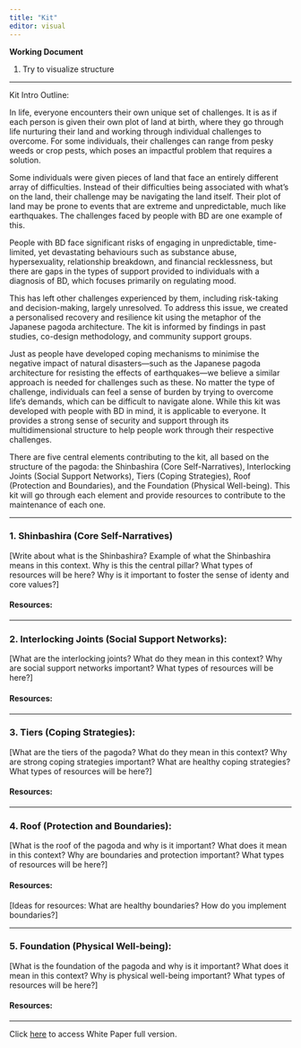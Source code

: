 ```yaml
---
title: "Kit"
editor: visual
---
```


**Working Document**

1.  Try to visualize structure

------------------------------------------------------------------------

Kit Intro Outline:

In life, everyone encounters their own unique set of challenges. It is as if each person is given their own plot of land at birth, where they go through life nurturing their land and working through individual challenges to overcome. For some individuals, their challenges can range from pesky weeds or crop pests, which poses an impactful problem that requires a solution.

Some individuals were given pieces of land that face an entirely different array of difficulties. Instead of their difficulties being associated with what's on the land, their challenge may be navigating the land itself. Their plot of land may be prone to events that are extreme and unpredictable, much like earthquakes. The challenges faced by people with BD are one example of this.

People with BD face significant risks of engaging in unpredictable, time-limited, yet devastating behaviours such as substance abuse, hypersexuality, relationship breakdown, and financial recklessness, but there are gaps in the types of support provided to individuals with a diagnosis of BD, which focuses primarily on regulating mood.

This has left other challenges experienced by them, including risk-taking and decision-making, largely unresolved. To address this issue, we created a personalised recovery and resilience kit using the metaphor of the Japanese pagoda architecture. The kit is informed by findings in past studies, co-design methodology, and community support groups.

Just as people have developed coping mechanisms to minimise the negative impact of natural disasters—such as the Japanese pagoda architecture for resisting the effects of earthquakes—we believe a similar approach is needed for challenges such as these. No matter the type of challenge, individuals can feel a sense of burden by trying to overcome life's demands, which can be difficult to navigate alone. While this kit was developed with people with BD in mind, it is applicable to everyone. It provides a strong sense of security and support through its multidimensional structure to help people work through their respective challenges.

There are five central elements contributing to the kit, all based on the structure of the pagoda: the Shinbashira (Core Self-Narratives), Interlocking Joints (Social Support Networks), Tiers (Coping Strategies), Roof (Protection and Boundaries), and the Foundation (Physical Well-being). This kit will go through each element and provide resources to contribute to the maintenance of each one.

------------------------------------------------------------------------

### **1. Shinbashira (Core Self-Narratives)**

\[Write about what is the Shinbashira? Example of what the Shinbashira means in this context. Why is this the central pillar? What types of resources will be here? Why is it important to foster the sense of identy and core values?\]

#### **Resources:**

------------------------------------------------------------------------

### **2. Interlocking Joints (Social Support Networks)**:

\[What are the interlocking joints? What do they mean in this context? Why are social support networks important? What types of resources will be here?\]

#### **Resources:**

------------------------------------------------------------------------

### **3. Tiers (Coping Strategies)**:

\[What are the tiers of the pagoda? What do they mean in this context? Why are strong coping strategies important? What are healthy coping strategies? What types of resources will be here?\]

#### **Resources:**

------------------------------------------------------------------------

### **4. Roof (Protection and Boundaries):**

\[What is the roof of the pagoda and why is it important? What does it mean in this context? Why are boundaries and protection important? What types of resources will be here?\]

#### **Resources:**

\[Ideas for resources: What are healthy boundaries? How do you implement boundaries?\]

------------------------------------------------------------------------

### **5. Foundation (Physical Well-being)**:

\[What is the foundation of the pagoda and why is it important? What does it mean in this context? Why is physical well-being important? What types of resources will be here?\]

#### **Resources:**

------------------------------------------------------------------------

Click [here](https://github.com/LuciaNico/bipolarvirtual/blob/main/RRP%20white%20paper.pdf) to access White Paper full version.
